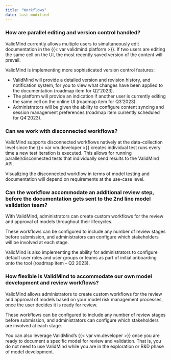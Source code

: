 ```yaml
---
title: "Workflows"
date: last-modified
---
```


### How are parallel editing and version control handled?

ValidMind currently allows multiple users to simultaneously edit documentation in the {{< var validmind.platform >}}. If two users are editing the same cell on the UI, the most recently saved version of the content will prevail. 

ValidMind is implementing more sophisticated version control features:

- ValidMind will provide a detailed version and revision history, and notification system, for you to view what changes have been applied to the documentation (roadmap item for Q2’2023).
- The platform will provide an indication if another user is currently editing the same cell on the online UI (roadmap item for Q3’2023).
- Administrators will be given the ability to configure content syncing and session management preferences (roadmap item currently scheduled for Q4’2023).

### Can we work with disconnected workflows?

ValidMind supports disconnected workflows natively at the data-collection level since the {{< var vm.developer >}} creates individual test runs every time a new test iteration is executed. This allows for running parallel/disconnected tests that individually send results to the ValidMind API.

Visualizing the disconnected workflow in terms of model testing and documentation will depend on requirements at the use-case level.

### Can the workflow accommodate an additional review step, before the documentation gets sent to the 2nd line model validation team?

With ValidMind, administrators can create custom workflows for the review and approval of models throughout their lifecycles.

These workflows can be configured to include any number of review stages before submission, and administrators can configure which stakeholders will be involved at each stage. 

ValidMind is also implementing the ability for administrators to configure default user roles and user groups or teams as part of initial onboarding onto the tool (roadmap item – Q2 2023).

<!--- TO DO Add screenshot 
Sample screenshots from ValidMind’s Workflow Configuration tool:
--->

### How flexible is ValidMind to accommodate our own model development and review workflows?

ValidMind allows administrators to create custom workflows for the review and approval of models based on your model risk management processes, once the user decides it is ready for review.

These workflows can be configured to include any number of review stages before submission, and administrators can configure which stakeholders are involved at each stage.

You can also leverage ValidMind’s {{< var vm.developer >}} once you are ready to document a specific model for review and validation. That is, you do not need to use ValidMind while you are in the exploration or R&D phase of model development.
